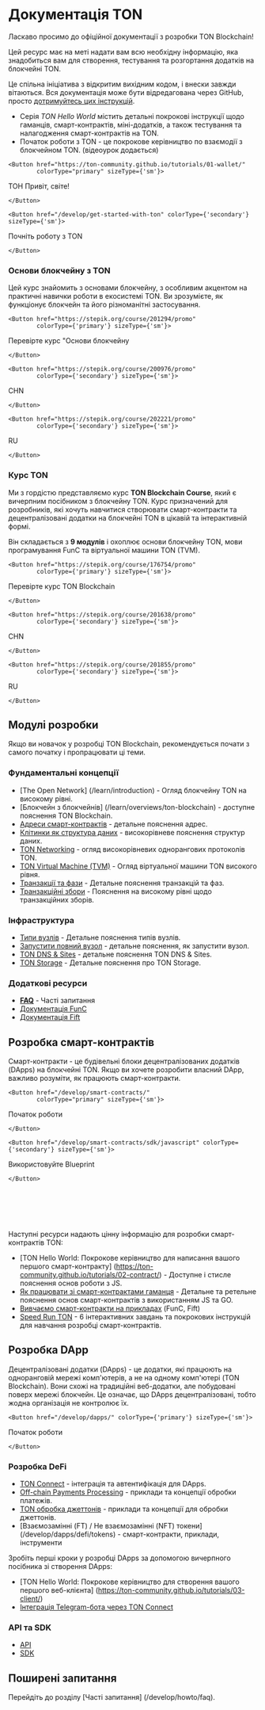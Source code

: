 
# Документація TON

Ласкаво просимо до офіційної документації з розробки TON Blockchain!

Цей ресурс має на меті надати вам всю необхідну інформацію, яка знадобиться вам для створення, тестування та розгортання додатків на блокчейні TON.

Це спільна ініціатива з відкритим вихідним кодом, і внески завжди вітаються. Вся документація може бути відредагована через GitHub, просто [дотримуйтесь цих інструкцій](/contribute).

- Серія _TON Hello World_ містить детальні покрокові інструкції щодо гаманців, смарт-контрактів, міні-додатків, а також тестування та налагодження смарт-контрактів на TON.
- Початок роботи з TON - це покрокове керівництво по взаємодії з блокчейном TON. (відеоурок додається)

```mdx-code-block
<Button href="https://ton-community.github.io/tutorials/01-wallet/"
        colorType="primary" sizeType={'sm'}>
```

ТОН Привіт, світе!

```mdx-code-block
</Button>
```

```mdx-code-block
<Button href="/develop/get-started-with-ton" colorType={'secondary'} sizeType={'sm'}>
```

Почніть роботу з TON

```mdx-code-block
</Button>
```

### Основи блокчейну з TON

Цей курс знайомить з основами блокчейну, з особливим акцентом на практичні навички роботи в екосистемі TON. Ви зрозумієте, як функціонує блокчейн та його різноманітні застосування.

```mdx-code-block
<Button href="https://stepik.org/course/201294/promo" 
        colorType={'primary'} sizeType={'sm'}>
```

Перевірте курс "Основи блокчейну

```mdx-code-block
</Button>
```

```mdx-code-block
<Button href="https://stepik.org/course/200976/promo" 
        colorType={'secondary'} sizeType={'sm'}>
```

CHN

```mdx-code-block
</Button>
```

```mdx-code-block
<Button href="https://stepik.org/course/202221/promo" 
        colorType={'secondary'} sizeType={'sm'}>
```

RU

```mdx-code-block
</Button>
```

### Курс TON

Ми з гордістю представляємо курс **TON Blockchain Course**, який є вичерпним посібником з блокчейну TON. Курс призначений для розробників, які хочуть навчитися створювати смарт-контракти та децентралізовані додатки на блокчейні TON в цікавій та інтерактивній формі.

Він складається з **9 модулів** і охоплює основи блокчейну TON, мови програмування FunC та віртуальної машини TON (TVM).

```mdx-code-block
<Button href="https://stepik.org/course/176754/promo" 
        colorType={'primary'} sizeType={'sm'}>
```

Перевірте курс TON Blockchain

```mdx-code-block
</Button>
```

```mdx-code-block
<Button href="https://stepik.org/course/201638/promo" 
        colorType={'secondary'} sizeType={'sm'}>
```

CHN

```mdx-code-block
</Button>
```

```mdx-code-block
<Button href="https://stepik.org/course/201855/promo" 
        colorType={'secondary'} sizeType={'sm'}>
```

RU

```mdx-code-block
</Button>
```

## Модулі розробки

Якщо ви новачок у розробці TON Blockchain, рекомендується почати з самого початку і пропрацювати ці теми.

### Фундаментальні концепції

- [The Open Network] (/learn/introduction) - Огляд блокчейну TON на високому рівні.
- [Блокчейн з блокчейнів] (/learn/overviews/ton-blockchain) - доступне пояснення TON Blockchain.
- [Адреси смарт-контрактів](/learn/overviews/addresses) - детальне пояснення адрес.
- [Клітинки як структура даних](/learn/overviews/cells) - високорівневе пояснення структур даних.
- [TON Networking](/learn/networking/oview) - огляд високорівневих однорангових протоколів TON.
- [TON Virtual Machine (TVM)](/learn/tvm-instructions/tvm-oview) - Огляд віртуальної машини TON високого рівня.
- [Транзакції та фази](/learn/tvm-instructions/tvm-overview#transactions-and-phases) - Детальне пояснення транзакцій та фаз.
- [Транзакційні збори](/develop/smart-contracts/fees) - Пояснення на високому рівні щодо транзакційних зборів.

### Інфраструктура

- [Типи вузлів](/participate/nodes/node-types) - Детальне пояснення типів вузлів.
- [Запустити повний вузол](/participate/run-nodes/full-node) - детальне пояснення, як запустити вузол.
- [TON DNS & Sites](/participate/web3/dns) - детальне пояснення TON DNS & Sites.
- [TON Storage](/participate/ton-storage/storage-daemon) - Детальне пояснення про TON Storage.

### Додаткові ресурси

- [**FAQ**](/develop/howto/faq) - Часті запитання
- [Документація FunC](/develop/func/overview)
- [Документація Fift](/develop/fift/overview)

## Розробка смарт-контрактів

Смарт-контракти - це будівельні блоки децентралізованих додатків (DApps) на блокчейні TON. Якщо ви хочете розробити власний DApp, важливо розуміти, як працюють смарт-контракти.

```mdx-code-block
<Button href="/develop/smart-contracts/"
        colorType="primary" sizeType={'sm'}>
```

Початок роботи

```mdx-code-block
</Button>
```

```mdx-code-block
<Button href="/develop/smart-contracts/sdk/javascript" colorType={'secondary'} sizeType={'sm'}>
```

Використовуйте Blueprint

```mdx-code-block
</Button>
```

<br></br><br></br>

Наступні ресурси надають цінну інформацію для розробки смарт-контрактів TON:

- [TON Hello World: Покрокове керівництво для написання вашого першого смарт-контракту] (https://ton-community.github.io/tutorials/02-contract/) - Доступне і стисле пояснення основ роботи з JS.
- [Як працювати зі смарт-контрактами гаманця](/develop/smart-contracts/tutorials/wallet) - Детальне та ретельне пояснення основ смарт-контрактів з використанням JS та GO.
- [Вивчаємо смарт-контракти на прикладах](/develop/smart-contracts/examples) (FunC, Fift)
- [Speed Run TON](/develop/smart-contracts/examples) - 6 інтерактивних завдань та покрокових інструкцій для навчання розробці смарт-контрактів.

## Розробка DApp

Децентралізовані додатки (DApps) - це додатки, які працюють на одноранговій мережі комп'ютерів, а не на одному комп'ютері (TON Blockchain). Вони схожі на традиційні веб-додатки, але побудовані поверх мережі блокчейн. Це означає, що DApps децентралізовані, тобто жодна організація не контролює їх.

```mdx-code-block
<Button href="/develop/dapps/" colorType={'primary'} sizeType={'sm'}>
```

Початок роботи

```mdx-code-block
</Button>
```

### Розробка DeFi

- [TON Connect](/develop/dapps/ton-connect/overview) - інтеграція та автентифікація для DApps.
- [Off-chain Payments Processing](/develop/dapps/asset-processing) - приклади та концепції обробки платежів.
- [TON обробка джеттонів](/develop/dapps/asset-processing/jettons) - приклади та концепції для обробки джеттонів.
- [Взаємозамінні (FT) / Не взаємозамінні (NFT) токени] (/develop/dapps/defi/tokens) - смарт-контракти, приклади, інструменти

Зробіть перші кроки у розробці DApps за допомогою вичерпного посібника зі створення DApps:

- [TON Hello World: Покрокове керівництво для створення вашого першого веб-клієнта] (https://ton-community.github.io/tutorials/03-client/)
- [Інтеграція Telegram-бота через TON Connect](/develop/dapps/ton-connect/tg-bot-integration)

### API та SDK

- [API](/develop/dapps/apis)
- [SDK](/develop/dapps/apis/sdk)

## Поширені запитання

Перейдіть до розділу [Часті запитання] (/develop/howto/faq).
